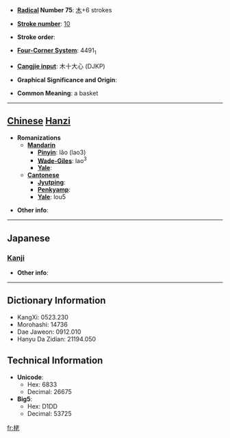 * '''[[Wiktionary:Chinese radical index| Radical]] Number 75''': [[Wiktionary:Chinese radical index 木|木]]+6 strokes

* '''[[Wiktionary:Chinese total strokes index|Stroke number]]''': [[Wiktionary:Chinese total strokes index 10|10]]

* '''Stroke order''': 

* '''[[Wiktionary:Chinese four corner index|Four-Corner System]]''': 4491<sub>1</sub>

* '''[[Wiktionary:Chinese Cangjie index|Cangjie input]]''': 木十大心 (DJKP)

* '''Graphical Significance and Origin''': 

* '''Common Meaning''': a basket

----

== [[Chinese]] [[Hanzi]] ==

* '''Romanizations'''
** '''[[Mandarin]]'''
*** '''[[Pinyin]]''': lǎo (lao3)
*** '''[[Wade-Giles]]''': lao<sup>3</sup>
*** '''[[Yale]]''': 
** '''[[Cantonese]]'''
*** '''[[Jyutping]]''':
*** '''[[Penkyamp]]''': 
*** '''[[Yale]]''': lou5

* '''Other info''': 

----

==Japanese==
===[[Kanji]]===
{{kanji|on readings=[[ろう]] (rō)
|kun readings=
}}

* '''Other info''':  

----

== Dictionary Information ==

* KangXi: 0523.230
* Morohashi: 14736
* Dae Jaweon: 0912.010
* Hanyu Da Zidian: 21194.050

== Technical Information ==

* '''Unicode''':
** Hex: 6833
** Decimal: 26675
* '''Big5''':
** Hex: D1DD
** Decimal: 53725

[[fr:栳]]